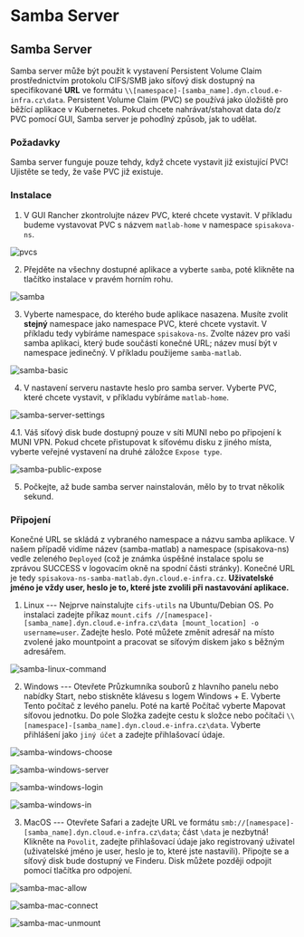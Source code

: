 # Samba Server

## Samba Server
Samba server může být použit k vystavení Persistent Volume Claim prostřednictvím protokolu CIFS/SMB jako síťový disk dostupný na specifikované **URL** ve formátu `\\[namespace]-[samba_name].dyn.cloud.e-infra.cz\data`. Persistent Volume Claim (PVC) se používá jako úložiště pro běžící aplikace v Kubernetes. Pokud chcete nahrávat/stahovat data do/z PVC pomocí GUI, Samba server je pohodlný způsob, jak to udělat.

### Požadavky
Samba server funguje pouze tehdy, když chcete vystavit již existující PVC! Ujistěte se tedy, že vaše PVC již existuje.

### Instalace
1. V GUI Rancher zkontrolujte název PVC, které chcete vystavit. V příkladu budeme vystavovat PVC s názvem `matlab-home` v namespace `spisakova-ns`.

![pvcs](/img/ceritsc/apps/samba-images/pvc.png) 

2. Přejděte na všechny dostupné aplikace a vyberte `samba`, poté klikněte na tlačítko instalace v pravém horním rohu.

![samba](/img/ceritsc/apps/samba-images/charts.png) 

3. Vyberte namespace, do kterého bude aplikace nasazena. Musíte zvolit **stejný** namespace jako namespace PVC, které chcete vystavit. V příkladu tedy vybíráme namespace `spisakova-ns`. Zvolte název pro vaši samba aplikaci, který bude součástí konečné URL; název musí být v namespace jedinečný. V příkladu použijeme `samba-matlab`.

![samba-basic](/img/ceritsc/apps/samba-images/basic.png) 

4. V nastavení serveru nastavte heslo pro samba server. Vyberte PVC, které chcete vystavit, v příkladu vybíráme `matlab-home`.

![samba-server-settings](/img/ceritsc/apps/samba-images/serversettings.png)

4.1. Váš síťový disk bude dostupný pouze v síti MUNI nebo po připojení k MUNI VPN. Pokud chcete přistupovat k síťovému disku z jiného místa, vyberte veřejné vystavení na druhé záložce `Expose type`. 

![samba-public-expose](/img/ceritsc/apps/samba-images/expose.png)

5. Počkejte, až bude samba server nainstalován, mělo by to trvat několik sekund. 

### Připojení
Konečné URL se skládá z vybraného namespace a názvu samba aplikace. V našem případě vidíme název (samba-matlab) a namespace (spisakova-ns) vedle zeleného `Deployed` (což je známka úspěšné instalace spolu se zprávou SUCCESS v logovacím okně na spodní části stránky). Konečné URL je tedy `spisakova-ns-samba-matlab.dyn.cloud.e-infra.cz`.  **Uživatelské jméno je vždy user, heslo je to, které jste zvolili při nastavování aplikace.** 

1. Linux --- Nejprve nainstalujte `cifs-utils` na Ubuntu/Debian OS. Po instalaci zadejte příkaz `mount.cifs //[namespace]-[samba_name].dyn.cloud.e-infra.cz\data [mount_location] -o username=user`. Zadejte heslo. Poté můžete změnit adresář na místo zvolené jako mountpoint a pracovat se síťovým diskem jako s běžným adresářem. 

![samba-linux-command](/img/ceritsc/apps/samba-images/linux-command.png)

2. Windows --- Otevřete Průzkumníka souborů z hlavního panelu nebo nabídky Start, nebo stiskněte klávesu s logem Windows + E. Vyberte Tento počítač z levého panelu. Poté na kartě Počítač vyberte Mapovat síťovou jednotku. Do pole Složka zadejte cestu k složce nebo počítači `\\[namespace]-[samba_name].dyn.cloud.e-infra.cz\data`. Vyberte přihlášení jako `jiný účet` a zadejte přihlašovací údaje. 

![samba-windows-choose](/img/ceritsc/apps/samba-images/windows-choose.png)

![samba-windows-server](/img/ceritsc/apps/samba-images/windows-server.png)

![samba-windows-login](/img/ceritsc/apps/samba-images/windows-login.png)

![samba-windows-in](/img/ceritsc/apps/samba-images/windows-in.png)

3. MacOS --- Otevřete Safari a zadejte URL ve formátu `smb://[namespace]-[samba_name].dyn.cloud.e-infra.cz\data`; část `\data` je nezbytná!  Klikněte na `Povolit`, zadejte přihlašovací údaje jako registrovaný uživatel (uživatelské jméno je user, heslo je to, které jste nastavili). Připojte se a síťový disk bude dostupný ve Finderu. Disk můžete později odpojit pomocí tlačítka pro odpojení. 

![samba-mac-allow](/img/ceritsc/apps/samba-images/mac-allow.png)

![samba-mac-connect](/img/ceritsc/apps/samba-images/mac-connect.png)

![samba-mac-unmount](/img/ceritsc/apps/samba-images/mac-unmount.png)
